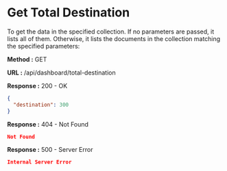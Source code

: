 
# Get Total Destination

To get the data in the specified collection. If no parameters are passed, it lists all of them.
Otherwise, it lists the documents in the collection matching the specified parameters:

**Method :** <Badge variant="success">GET</Badge>

**URL :** <Badge variant="dark">/api/dashboard/total-destination</Badge>

**Response :** <BadgeOutline variant="success">200 - OK</BadgeOutline>

```json
{
  "destination": 300
}
```

**Response :** <BadgeOutline variant="warning">404 - Not Found</BadgeOutline>

```json
Not Found
```

**Response :** <BadgeOutline variant="danger">500 - Server Error</BadgeOutline>

```json
Internal Server Error
```
